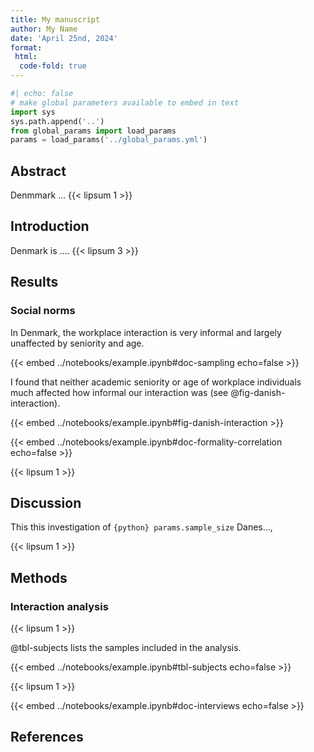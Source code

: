 ```yaml
---
title: My manuscript
author: My Name
date: 'April 25nd, 2024'
format:
 html:
  code-fold: true
---
```


```python
#| echo: false
# make global parameters available to embed in text
import sys
sys.path.append('..')
from global_params import load_params
params = load_params('../global_params.yml')
```


## Abstract

<!-- Dummy text -->
Denmmark ... {{< lipsum 1 >}} 


## Introduction

Denmark is .... {{< lipsum 3 >}} 

## Results

### Social norms

In Denmark, the workplace interaction is very informal and largely unaffected by seniority and age. 

{{< embed ../notebooks/example.ipynb#doc-sampling echo=false >}}

I found that neither academic seniority or age of workplace individuals much affected how informal our interaction was (see @fig-danish-interaction). 

{{< embed ../notebooks/example.ipynb#fig-danish-interaction >}}

<!-- Dummy text -->

{{< embed ../notebooks/example.ipynb#doc-formality-correlation echo=false >}}

<!-- Dummy text -->
{{< lipsum 1 >}} 

## Discussion

This this investigation of `{python} params.sample_size` Danes..., 

<!-- Dummy text -->
{{< lipsum 1 >}} 

## Methods

### Interaction analysis

<!-- Dummy text -->
{{< lipsum 1 >}} 

@tbl-subjects lists the samples included in the analysis.

{{< embed ../notebooks/example.ipynb#tbl-subjects echo=false >}}

<!-- Dummy text -->
{{< lipsum 1 >}} 

{{< embed ../notebooks/example.ipynb#doc-interviews echo=false >}}

## References


